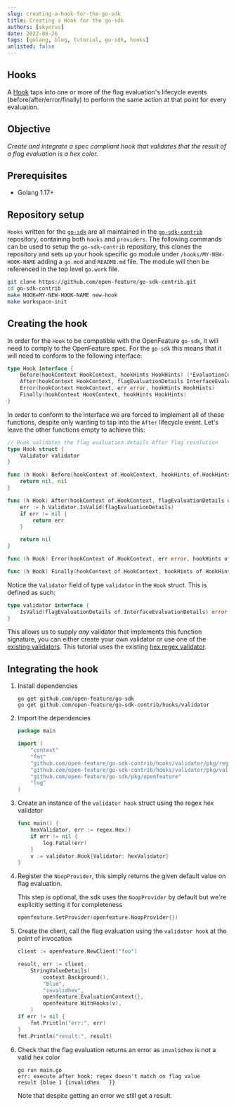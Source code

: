 ```yaml
---
slug: creating-a-hook-for-the-go-sdk
title: Creating a Hook for the go-sdk
authors: [skyerus]
date: 2022-08-26
tags: [golang, blog, tutorial, go-sdk, hooks]
unlisted: false
---
```


## Hooks

A [Hook](https://docs.openfeature.dev/docs/specification/sections/hooks) taps into one or more of the flag evaluation's
lifecycle events (before/after/error/finally) to perform the same action at that point for every evaluation.

## Objective

<i>Create and integrate a spec compliant hook that validates that the result of a flag evaluation is a hex color.</i>

## Prerequisites

- Golang 1.17+

## Repository setup

`Hooks` written for the [`go-sdk`](https://github.com/open-feature/go-sdk) are all maintained in the
[`go-sdk-contrib`](https://github.com/open-feature/go-sdk-contrib.git) repository, containing both `hooks` and `providers`.
The following commands can be used to setup the `go-sdk-contrib` repository,
this clones the repository and sets up your hook specific go module under `/hooks/MY-NEW-HOOK-NAME`
adding a `go.mod` and `README.md` file. The module will then be referenced in the top level `go.work` file.

```bash
git clone https://github.com/open-feature/go-sdk-contrib.git
cd go-sdk-contrib
make HOOK=MY-NEW-HOOK-NAME new-hook
make workspace-init
```

## Creating the hook

In order for the `Hook` to be compatible with the OpenFeature `go-sdk`, it will need to comply to the OpenFeature spec.
For the `go-sdk` this means that it will need to conform to the following interface:

```go
type Hook interface {
    Before(hookContext HookContext, hookHints HookHints) (*EvaluationContext, error)
    After(hookContext HookContext, flagEvaluationDetails InterfaceEvaluationDetails, hookHints HookHints) error
    Error(hookContext HookContext, err error, hookHints HookHints)
    Finally(hookContext HookContext, hookHints HookHints)
}
```

In order to conform to the interface we are forced to implement all of these functions, despite only wanting to tap into
the `After` lifecycle event. Let's leave the other functions empty to achieve this:

```go
// Hook validates the flag evaluation details After flag resolution
type Hook struct {
    Validator validator
}

func (h Hook) Before(hookContext of.HookContext, hookHints of.HookHints) (*of.EvaluationContext, error) {
    return nil, nil
}

func (h Hook) After(hookContext of.HookContext, flagEvaluationDetails of.InterfaceEvaluationDetails, hookHints of.HookHints) error {
    err := h.Validator.IsValid(flagEvaluationDetails)
    if err != nil {
        return err
    }

    return nil
}

func (h Hook) Error(hookContext of.HookContext, err error, hookHints of.HookHints) {}

func (h Hook) Finally(hookContext of.HookContext, hookHints of.HookHints) {}
```

Notice the `Validator` field of type `validator` in the `Hook` struct. This is defined as such:

```go
type validator interface {
    IsValid(flagEvaluationDetails of.InterfaceEvaluationDetails) error
}
```

This allows us to supply <i>any</i> validator that implements this function signature, you can either create your own validator
or use one of the [existing validators](https://github.com/open-feature/go-sdk-contrib/hooks/validator).
This tutorial uses the existing [hex regex validator](https://github.com/open-feature/go-sdk-contrib/hooks/validator/pkg/regex/hex.go).

## Integrating the hook

1. Install dependencies

    ```shell
    go get github.com/open-feature/go-sdk
    go get github.com/open-feature/go-sdk-contrib/hooks/validator
    ```

2. Import the dependencies

    ```go
    package main

    import (
        "context"
        "fmt"
        "github.com/open-feature/go-sdk-contrib/hooks/validator/pkg/regex"
        "github.com/open-feature/go-sdk-contrib/hooks/validator/pkg/validator"
        "github.com/open-feature/go-sdk/pkg/openfeature"
        "log"
    )
    ```

3. Create an instance of the `validator hook` struct using the regex hex validator

    ```go
    func main() {
        hexValidator, err := regex.Hex()
        if err != nil {
            log.Fatal(err)
        }
        v := validator.Hook{Validator: hexValidator}
    }
    ```

4. Register the `NoopProvider`, this simply returns the given default value on flag evaluation.

    This step is optional, the sdk uses the `NoopProvider` by default but we're explicitly setting it for completeness

    ```go
    openfeature.SetProvider(openfeature.NoopProvider{})
    ```

5. Create the client, call the flag evaluation using the `validator hook` at the point of invocation

    ```go
    client := openfeature.NewClient("foo")

    result, err := client.
        StringValueDetails(
            context.Background(),
            "blue",
            "invalidhex",
            openfeature.EvaluationContext{},
            openfeature.WithHooks(v),
        )
    if err != nil {
        fmt.Println("err:", err)
    }
    fmt.Println("result:", result)
    ```

6. Check that the flag evaluation returns an error as `invalidhex` is not a valid hex color

    ```shell
    go run main.go
    err: execute after hook: regex doesn't match on flag value
    result {blue 1 {invalidhex   }}
    ```

    Note that despite getting an error we still get a result.
